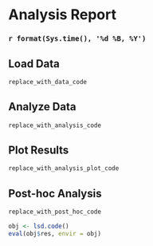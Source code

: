# Analysis Report
### `r format(Sys.time(), '%d %B, %Y')`

## Load Data

```r
replace_with_data_code
```

## Analyze Data

```r
replace_with_analysis_code
```

## Plot Results

```r
replace_with_analysis_plot_code
```

## Post-hoc Analysis

```r
replace_with_post_hoc_code
```

```r
obj <- lsd.code()
eval(obj$res, envir = obj)
```
